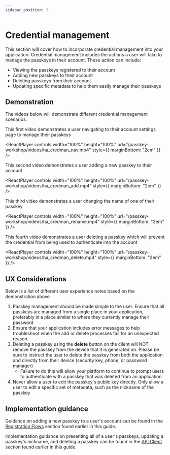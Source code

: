 ```yaml
---
sidebar_position: 3
---
```



# Credential management

This section will cover how to incorporate credential management into your application. Credential management includes the actions a user will take to manage the passkeys in their account. These action can include:

- Viewing the passkeys registered to their account
- Adding new passkeys to their account
- Deleting passkeys from their account
- Updating specific metadata to help them easily manage their passkeys

## Demonstration

The videos below will demonstrate different credential management scenarios.

This first video demonstrates a user navigating to their account settings page to manage their passkeys

<ReactPlayer
  controls
  width="100%"
  height="100%"
  url="/passkey-workshop/videos/ha_credman_nav.mp4"
  style={{ marginBottom: "2em" }}
/>

This second video demonstrates a user adding a new passkey to their account

<ReactPlayer
  controls
  width="100%"
  height="100%"
  url="/passkey-workshop/videos/ha_credman_add.mp4"
  style={{ marginBottom: "2em" }}
/>

This third video demonstrates a user changing the name of one of their passkey

<ReactPlayer
  controls
  width="100%"
  height="100%"
  url="/passkey-workshop/videos/ha_credman_rename.mp4"
  style={{ marginBottom: "2em" }}
/>

This fourth video demonstrates a user deleting a passkey which will prevent the credential from being used to authenticate into the account

<ReactPlayer
  controls
  width="100%"
  height="100%"
  url="/passkey-workshop/videos/ha_credman_delete.mp4"
  style={{ marginBottom: "2em" }}
/>

## UX Considerations

Below is a list of different user experience notes based on the demonstration above

1. Passkey management should be made simple to the user. Ensure that all passkeys are managed from a single place in your application, preferably in a place similar to where they currently manage their password
2. Ensure that your application includes error messages to help troubleshoot when the add or delete processes fail for an unexpected reason
3. Deleting a passkey using the **delete** button on the client will NOT remove the passkey from the device that it is generated on. Please be sure to instruct the user to delete the passkey from both the application and directly from their device (security key, phone, or password manager)
   - Failure to do this will allow your platform to continue to prompt users to authenticate with a passkey that was deleted from an application
4. Never allow a user to edit the passkey's public key directly. Only allow a user to edit a specific set of metadata, such as the nickname of the passkey

## Implementation guidance

Guidance on adding a new passkey to a user's account can be found in the [Registration Flows](/docs/web-client/reg-flow) section found earlier in this guide.

Implementation guidance on presenting all of a user's passkeys, updating a passkey's nickname, and deleting a passkey can be found in the [API Client](/docs/web-client/api-client#credential-management-apis) section found earlier in this guide.
